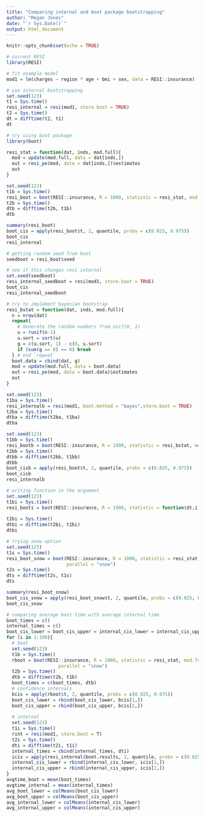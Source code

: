 ```yaml
---
title: "Comparing internal and boot package bootstrapping"
author: "Megan Jones"
date: "`r Sys.Date()`"
output: html_document
---
```


```r
knitr::opts_chunk$set(echo = TRUE)
```

```r
# current RESI
library(RESI)

# fit example model
mod1 = lm(charges ~ region * age + bmi + sex, data = RESI::insurance)

# use internal bootstrapping
set.seed(123)
t1 = Sys.time()
resi_internal = resi(mod1, store.boot = TRUE)
t2 = Sys.time()
dt = difftime(t2, t1)
dt
```

```r
# try using boot package
library(boot)

resi_stat = function(dat, inds, mod.full){
  mod = update(mod.full, data = dat[inds,])
  out = resi_pe(mod, data = dat[inds,])$estimates
  out
}

set.seed(123)
t1b = Sys.time()
resi_boot = boot(RESI::insurance, R = 1000, statistic = resi_stat, mod.full = mod1)
t2b = Sys.time()
dtb = difftime(t2b, t1b)
dtb

summary(resi_boot)
boot_cis = apply(resi_boot$t, 2, quantile, probs = c(0.025, 0.975))
boot_cis
resi_internal

# getting random seed from boot
seedboot = resi_boot$seed

# see if this changes resi internal
set.seed(seedboot)
resi_internal_seedboot = resi(mod1, store.boot = TRUE)
boot_cis
resi_internal_seedboot
```

```r
# try to implement bayesian bootstrap
resi_bstat = function(dat, inds, mod.full){
  n = nrow(dat)
  repeat{
    # Generate the random numbers from unif(0, 1)
    u = runif(n-1)
    u.sort = sort(u)
    g = c(u.sort, 1) - c(0, u.sort)
    if (sum(g == 0) == 0) break
  } # end `repeat`
  boot.data = cbind(dat, g)
  mod = update(mod.full, data = boot.data)
  out = resi_pe(mod, data = boot.data)$estimates
  out
}

set.seed(123)
t1ba = Sys.time()
resi_internalb = resi(mod1, boot.method = "bayes",store.boot = TRUE)
t2ba = Sys.time()
dtba = difftime(t2ba, t1ba)
dtba

set.seed(123)
t1bb = Sys.time()
resi_bootb = boot(RESI::insurance, R = 1000, statistic = resi_bstat, mod.full = mod1)
t2bb = Sys.time()
dtbb = difftime(t2bb, t1bb)
dtbb
boot_cisb = apply(resi_boot$t, 2, quantile, probs = c(0.025, 0.975))
boot_cisb
resi_internalb
```

```r
# writing function in the argument
set.seed(123)
t1bi = Sys.time()
resi_booti = boot(RESI::insurance, R = 1000, statistic = function(dt,i){resi_pe(update(mod1, 
                                                                       data = dt[i,]))$estimates})
t2bi = Sys.time()
dtbi = difftime(t2bi, t1bi)
dtbi
```


```r
# trying snow option
set.seed(123)
t1s = Sys.time()
resi_boot_snow = boot(RESI::insurance, R = 1000, statistic = resi_stat, mod.full = mod1,
                      parallel = "snow")
t2s = Sys.time()
dts = difftime(t2s, t1s)
dts

summary(resi_boot_snow)
boot_cis_snow = apply(resi_boot_snow$t, 2, quantile, probs = c(0.025, 0.975))
boot_cis_snow
```


```r
# comparing average boot time with average internal time
boot_times = c()
internal_times = c()
boot_cis_lower = boot_cis_upper = internal_cis_lower = internal_cis_upper = data.frame()
for (i in 1:100){
  # boot
  set.seed(123)
  t1b = Sys.time()
  rboot = boot(RESI::insurance, R = 1000, statistic = resi_stat, mod.full = mod1,
                   parallel = "snow")
  t2b = Sys.time()
  dtb = difftime(t2b, t1b)
  boot_times = c(boot_times, dtb)
  # confidence intervals
  bcis = apply(rboot$t, 2, quantile, probs = c(0.025, 0.975))
  boot_cis_lower = rbind(boot_cis_lower, bcis[1,])
  boot_cis_upper = rbind(boot_cis_upper, bcis[2,])
  
  # internal
  set.seed(123)
  t1i = Sys.time()
  rint = resi(mod1, store.boot = T)
  t2i = Sys.time()
  dti = difftime(t2i, t1i)
  internal_times = cbind(internal_times, dti)
  icis = apply(resi_internal$boot.results, 2, quantile, probs = c(0.025, 0.975))
  internal_cis_lower = rbind(internal_cis_lower, icis[1,])
  internal_cis_upper = rbind(internal_cis_upper, icis[2,])
} 
avgtime_boot = mean(boot_times)
avgtime_internal = mean(internal_times)
avg_boot_lower = colMeans(boot_cis_lower)
avg_boot_upper = colMeans(boot_cis_upper)
avg_internal_lower = colMeans(internal_cis_lower)
avg_internal_upper = colMeans(internal_cis_upper)
```
